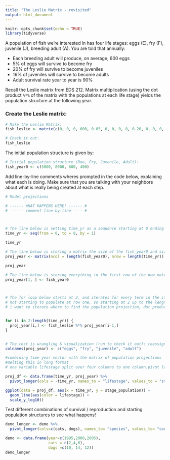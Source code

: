 ```yaml
---
title: "The Leslie Matrix - revisited"
output: html_document
---
```


```r
knitr::opts_chunk$set(echo = TRUE)
library(tidyverse)
```

A population of fish we're interested in has four life stages: eggs (E), fry (F), juvenile (J), breeding adult (A). You are told that annually:

- Each breeding adult will produce, on average, 600 eggs
- 5% of eggs will survive to become fry
- 20% of fry will survive to become juveniles
- 16% of juveniles will survive to become adults
- Adult survival rate year to year is 90%

Recall the Leslie matrix from EDS 212. Matrix multiplication (using the dot product `%*%` of the matrix with the populations at each life stage) yields the population structure at the following year. 

### Create the Leslie matrix:

```r
# Make the Leslie Matrix:
fish_leslie <- matrix(c(0, 0, 0, 600, 0.05, 0, 0, 0, 0, 0.20, 0, 0, 0, 0, 0.16, 0.9), nrow = 4, ncol = 4, byrow = TRUE)

# Check it out: 
fish_leslie
```

The initial population structure is given by: 
```r
# Initial population structure (Roe, Fry, Juvenile, Adult): 
fish_year0 <- c(5000, 8000, 600, 400)
```


Add line-by-line comments wheres prompted in the code below, explaining what each is doing. Make sure that you are talking with your neighbors about what is really being created at each step. 

```r
# Model projections

# ------ WHAT HAPPENS HERE? ------ #
# ------ comment line-by-line ---- #



# The line below is setting time_yr as a sequence starting at 0 ending at 8, going up in increments of 1. 
time_yr <- seq(from = 0, to = 8, by = 1)

time_yr

# The line below is storing a matrix the size of the fish_year0 and size of time_yr which is a 9 by 4 matrix. 
proj_year <- matrix(ncol = length(fish_year0), nrow = length(time_yr))

proj_year

# The line below is storing everything in the first row of the new matrix as the initial population structure any term left empty will be fully populated.  
proj_year[1, ] <- fish_year0



# The for loop below starts at 2, and iterates for every term in the ith column of the proj_year, multiplies fish_leslie using the dot product by the year prior (proj_year[i-1]).
# not starting to populate at row one, so starting at 2 up to the length of time_yr, will take the dot product between system of linear equations
# i want to iterate where to find the population projection, dot product between matrix of coefficients and the row containing the vector of the population of the previous cycle. starting to populate at row 2. over these 8 years, for each of these populatoin stages, basd on the model this tells us what the population size is expected.


for (i in 2:length(time_yr)) {
  proj_year[i,] <- fish_leslie %*% proj_year[i-1,]
}


# The rest is wrangling & visualization (run to check it out): reassigning column names
colnames(proj_year) <- c("eggs", "fry", "juvenile", "adult")

#combining time year vector with the matrix of population projections
#melting this in long format
# one variable lifestage split over four columns to one column.pivot longer across all columns except time_yr, take all column nanmes and change it to lifestage it and take values and align them to stage_population

proj_df <- data.frame(time_yr, proj_year) %>% 
  pivot_longer(cols = -time_yr, names_to = "lifestage", values_to = "stage_population")

ggplot(data = proj_df, aes(x = time_yr, y = stage_population)) +
  geom_line(aes(color = lifestage)) +
  scale_y_log10()

```

Test different combinations of survival / reproduction and starting population structures to see what happens! 
```r
demo_longer <- demo %>% 
  pivot_longer(cols=c(cats, dogs), names_to= "species", values_to= "count")

demo <- data.frame(year=c(1995,2000,2005),
                   cats = c(2,4,6),
                   dogs =c(10, 14, 12))
demo_longer

```

